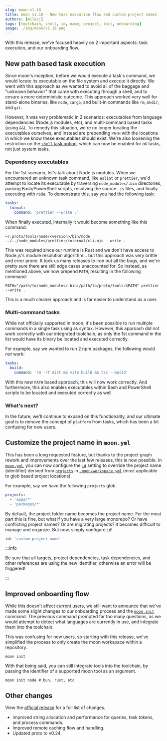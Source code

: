 ```yaml
---
slug: moon-v1.18
title: moon v1.18 - New task execution flow and custom project names
authors: [milesj]
tags: [toolchain, shell, id, name, project, init, onboarding]
image: ./img/moon/v1.18.png
---
```


With this release, we've focused heavily on 2 important aspects: task execution, and our onboarding
flow.

<!--truncate-->

## New path based task execution

Since moon's inception, before we would execute a task's command, we would locate its executable on
the file system and execute it directly. We went with this approach as we wanted to avoid all of the
baggage and "unknown behavior" that came with executing through a shell, and to ensure a more
deterministic outcome. This approach worked very well for stand-alone binaries, like `node`,
`cargo`, and built-in commands like `rm`, `mkdir`, and `git`.

However, it was very problematic in 2 scenarios: executables from language dependencies (Node.js
modules, etc), and multi-command based tasks (using `&&`). To remedy this situation, we're no longer
locating the executables ourselves, and instead are prepending `PATH` with the locations in which we
know these executables should exist. We're also loosening the restriction on the
[`shell` task option](/docs/config/project#shell), which can now be enabled for _all_ tasks, not
just system tasks.

### Dependency executables

For the 1st scenario, let's talk about Node.js modules. When we encountered an unknown task command,
like `eslint` or `prettier`, we'd attempt to locate its executable by traversing `node_modules/.bin`
directories, parsing Bash/PowerShell scripts, resolving the source `.js` files, and finally
executing with `node`. To demonstrate this, say you had the following task:

```yaml title="moon.yml"
tasks:
  format:
    command: 'prettier --write .'
```

When finally executed, internally it would become something like this command:

```shell
~/.proto/tools/node/<version>/bin/node ../../node_modules/prettier/internal/cli.mjs --write .
```

This was required since our runtime is Rust and we don't have access to Node.js's module resolution
algorithm... but this approach was very brittle and error prone. It took us many releases to iron
out all the bugs, and we're pretty sure there are still edge cases unaccounted for. So instead, as
mentioned above, we now prepend `PATH`, resulting in the following command:

```shell
PATH="/path/to/node_modules/.bin:/path/to/proto/tools:$PATH" prettier --write .
```

This is a much cleaner approach and is far easier to understand as a user.

### Multi-command tasks

While not officially supported in moon, it's been possible to run multiple commands in a single task
using `&&` syntax. However, this approach did not work correctly with our integrated toolchain, as
only the 1st command in the list would have its binary be located and executed correctly.

For example, say we wanted to run 2 npm packages, the following would _not_ work:

```yaml title="moon.yml"
tasks:
  build:
    command: 'rm -rf dist && vite build && tsc --build'
```

With this new `PATH` based approach, this will now work correctly. And furthermore, this also
enables executables within Bash and PowerShell scripts to be located and executed correctly as well.

### What's next?

In the future, we'll continue to expand on this functionality, and our ultimate goal is to remove
the concept of `platform` from tasks, which has been a bit confusing for new users.

## Customize the project name in `moon.yml`

This has been a long requested feature, but thanks to the project graph rework and improvements over
the last few releases, this is now possible. In [`moon.yml`](/docs/config/project), you can now
configure the [`id`](/docs/config/project#id) setting to override the project name (identifier)
derived from [`projects`](/docs/config/workspace#projects) in
[`.moon/workspace.yml`](/docs/config/workspace) (most applicable to glob based project locations).

For example, say we have the following `projects` glob.

```yaml title=".moon/workspace.yml"
projects:
  - 'apps/*'
  - 'packages/*'
```

By default, the project folder name becomes the project name. For the most part this is fine, but
what if you have a very large monorepo? Or have conflicting project names? Or are migrating
projects? It becomes difficult to manage and organize. But now, simply configure `id`!

```yaml title="<project>/moon.yml"
id: 'custom-project-name'
```

:::info

Be sure that all targets, project dependencies, task dependencies, and other references are using
the new identifier, otherwise an error will be triggered!

:::

## Improved onboarding flow

While this doesn't affect current users, we still want to announce that we've made some slight
changes to our onboarding process and the [`moon init`](/docs/commands/init) command. The previous
command prompted far too many questions, as we would attempt to detect what languages are currently
in use, and integrate them into the toolchain.

This was confusing for new users, so starting with this release, we've simplified the process to
only create the moon workspace within a repository.

```shell
moon init
```

With that being said, you can still integrate tools into the toolchain, by passing the identifier of
a supported moon tool as an argument.

```shell
moon init node # bun, rust, etc
```

## Other changes

View the [official release](https://github.com/moonrepo/moon/releases/tag/v1.18.0) for a full list
of changes.

- Improved string allocation and performance for queries, task tokens, and process commands.
- Improved remote caching flow and handling.
- Updated proto to v0.24.
